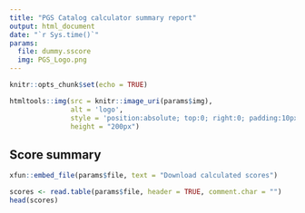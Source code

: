 ```yaml
---
title: "PGS Catalog calculator summary report"
output: html_document
date: "`r Sys.time()`"
params:
  file: dummy.sscore
  img: PGS_Logo.png
---
```


```r
knitr::opts_chunk$set(echo = TRUE)
```

```r
htmltools::img(src = knitr::image_uri(params$img),
               alt = 'logo', 
               style = 'position:absolute; top:0; right:0; padding:10px;',
               height = "200px")
```

## Score summary

```r
xfun::embed_file(params$file, text = "Download calculated scores")
```

```r
scores <- read.table(params$file, header = TRUE, comment.char = "")
head(scores)
```

